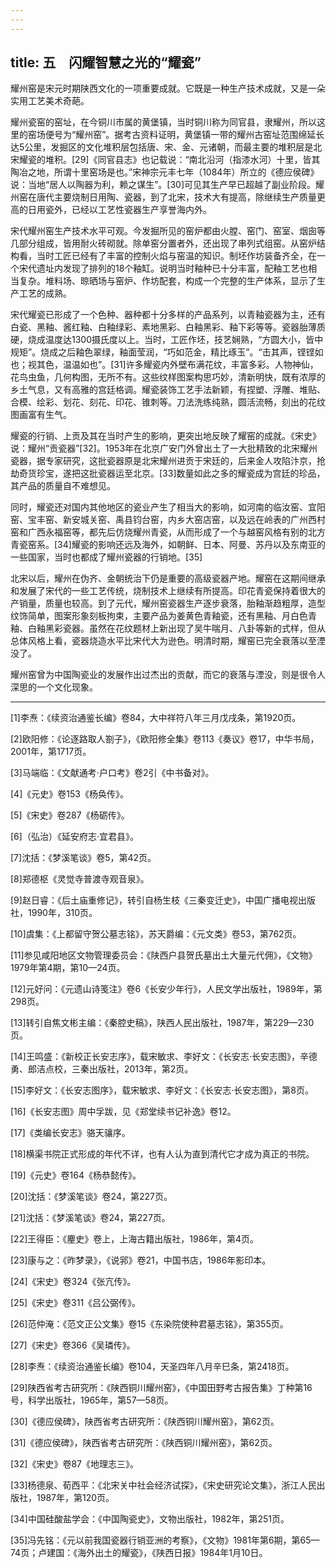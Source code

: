 ```yaml
---
---
---
```

title: 五　闪耀智慧之光的“耀瓷”
---




耀州窑是宋元时期陕西文化的一项重要成就。它既是一种生产技术成就，又是一朵实用工艺美术奇葩。

耀州瓷窑的窑址，在今铜川市属的黄堡镇，当时铜川称为同官县，隶耀州，所以这里的窑场便号为“耀州窑”。据考古资料证明，黄堡镇一带的耀州古窑址范围绵延长达5公里，发掘区的文化堆积层包括唐、宋、金、元诸朝，而最主要的堆积层是北宋耀瓷的堆积。[29]《同官县志》也记载说：“南北沿河（指漆水河）十里，皆其陶冶之地，所谓十里窑场是也。”宋神宗元丰七年（1084年）所立的《德应侯碑》说：当地“居人以陶器为利，赖之谋生”。[30]可见其生产早已超越了副业阶段。耀州窑在唐代主要烧制日用陶、瓷器，到了北宋，技术大有提高，除继续生产质量更高的日用瓷外，已经以工艺性瓷器生产享誉海内外。

宋代耀州窑生产技术水平可观。今发掘所见的窑炉都由火膛、窑门、窑室、烟囱等几部分组成，皆用耐火砖砌就。除单窑分置者外，还出现了串列式组窑。从窑炉结构看，当时工匠已经有了丰富的控制火焰与窑温的知识。制坯作坊装备齐全，在一个宋代遗址内发现了排列的18个釉缸。说明当时釉种已十分丰富，配釉工艺也相当复杂。堆料场、晾晒场与窑炉、作坊配套，构成一个完整的生产体系，显示了生产工艺的成熟。

宋代耀瓷已形成了一个色种、器种都十分多样的产品系列，以青釉瓷器为主，还有白瓷、黑釉、酱红釉、白釉绿彩、素地黑彩、白釉黑彩、釉下彩等等。瓷器胎薄质硬，烧成温度达1300摄氏度以上。当时，工匠作坯，技艺娴熟，“方圆大小，皆中规矩”。烧成之后釉色翠绿，釉面莹润，“巧如范金，精比琢玉”。“击其声，铿铿如也；视其色，温温如也”。[31]许多耀瓷内外壁布满花纹，丰富多彩。人物神仙，花鸟虫鱼，几何构图，无所不有。这些纹样图案构思巧妙，清新明快，既有浓厚的乡土气息，又有高雅的宫廷格调。耀瓷装饰工艺手法新颖，有捏塑、浮雕、堆贴、合模、绘彩、划花、刻花、印花、锥刺等。刀法洗练纯熟，圆活流畅，刻出的花纹图画富有生气。

耀瓷的行销、上贡及其在当时产生的影响，更突出地反映了耀窑的成就。《宋史》说：耀州“贡瓷器”[32]。1953年在北京广安门外曾出土了一大批精致的北宋耀州瓷器，据专家研究，这批瓷器原是北宋耀州进贡于宋廷的，后来金人攻陷汴京，抢劫奇货珍宝，遂把这批瓷器运至北京。[33]数量如此之多的耀瓷成为宫廷的珍品，其产品的质量自不难想见。

同时，耀瓷还对国内其他地区的瓷业产生了相当大的影响，如河南的临汝窑、宜阳窑、宝丰窑、新安城关窑、禹县钧台窑，内乡大窑店窑，以及远在岭表的广州西村窑和广西永福窑等，都先后仿烧耀州青瓷，从而形成了一个与越窑风格有别的北方青瓷窑系。[34]耀瓷的影响还远及海外，如朝鲜、日本、阿曼、苏丹以及东南亚的一些国家，当时也都成了耀州瓷器的行销地。[35]

北宋以后，耀州在伪齐、金朝统治下仍是重要的高级瓷器产地。耀窑在这期间继承和发展了宋代的一些工艺传统，烧制技术上继续有所提高。印花青瓷保持着很大的产销量，质量也较高。到了元代，耀州窑瓷器生产逐步衰落，胎釉渐趋粗厚，造型纹饰简单，图案形象刻板拘束，主要产品为姜黄色青釉瓷，还有黑釉、月白色青釉、白釉黑彩瓷器。虽然在花纹题材上新出现了吴牛喘月、八卦等新的式样，但从总体风格上看，瓷器烧造水平比宋代大为逊色。明清时期，耀窑已完全衰落以至湮没了。

耀州窑曾为中国陶瓷业的发展作出过杰出的贡献，而它的衰落与湮没，则是很令人深思的一个文化现象。



* * *



[1]李焘：《续资治通鉴长编》卷84，大中祥符八年三月戊戌条，第1920页。

[2]欧阳修：《论逐路取人劄子》，《欧阳修全集》卷113《奏议》卷17，中华书局，2001年，第1717页。

[3]马端临：《文献通考·户口考》卷2引《中书备对》。

[4]《元史》卷153《杨奂传》。

[5]《宋史》卷287《杨砺传》。

[6]（弘治）《延安府志·宜君县》。

[7]沈括：《梦溪笔谈》卷5，第42页。

[8]郑德枢《灵觉寺普渡寺观音泉》。

[9]赵日睿：《后土庙重修记》，转引自杨生枝《三秦变迁史》，中国广播电视出版社，1990年，310页。

[10]虞集：《上都留守贺公墓志铭》，苏天爵编：《元文类》卷53，第762页。

[11]参见咸阳地区文物管理委员会：《陕西户县贺氏墓出土大量元代佣》，《文物》1979年第4期，第10—24页。

[12]元好问：《元遗山诗笺注》卷6《长安少年行》，人民文学出版社，1989年，第298页。

[13]转引自焦文彬主编：《秦腔史稿》，陕西人民出版社，1987年，第229—230页。

[14]王鸣盛：《新校正长安志序》，载宋敏求、李好文：《长安志·长安志图》，辛德勇、郎洁点校，三秦出版社，2013年，第2页。

[15]李好文：《长安志图序》，载宋敏求、李好文：《长安志·长安志图》，第8页。

[16]《长安志图》周中孚跋，见《郑堂续书记补逸》卷12。

[17]《类编长安志》骆天骧序。

[18]横渠书院正式形成的年代不详，也有人认为直到清代它才成为真正的书院。

[19]《元史》卷164《杨恭懿传》。

[20]沈括：《梦溪笔谈》卷24，第227页。

[21]沈括：《梦溪笔谈》卷24，第227页。

[22]王得臣：《麈史》卷上，上海古籍出版社，1986年，第4页。

[23]康与之：《昨梦录》，《说郛》卷21，中国书店，1986年影印本。

[24]《宋史》卷324《张亢传》。

[25]《宋史》卷311《吕公弼传》。

[26]范仲淹：《范文正公文集》卷15《东染院使种君墓志铭》，第355页。

[27]《宋史》卷366《吴璘传》。

[28]李焘：《续资治通鉴长编》卷104，天圣四年八月辛巳条，第2418页。

[29]陕西省考古研究所：《陕西铜川耀州窑》，《中国田野考古报告集》丁种第16号，科学出版社，1965年，第57—58页。

[30]《德应侯碑》，陕西省考古研究所：《陕西铜川耀州窑》，第62页。

[31]《德应侯碑》，陕西省考古研究所：《陕西铜川耀州窑》，第62页。

[32]《宋史》卷87《地理志三》。

[33]杨德泉、荀西平：《北宋关中社会经济试探》，《宋史研究论文集》，浙江人民出版社，1987年，第120页。

[34]中国硅酸盐学会：《中国陶瓷史》，文物出版社，1982年，第251页。

[35]冯先铭：《元以前我国瓷器行销亚洲的考察》，《文物》1981年第6期，第65—74页；卢建国：《海外出土的耀瓷》，《陕西日报》1984年1月10日。